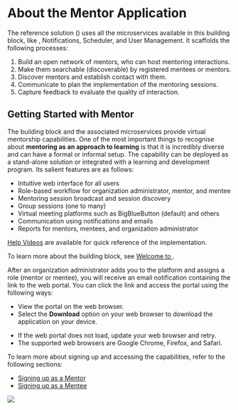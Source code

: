 
# About the Mentor Application

The reference solution (<PartialExample mentored />) uses all the microservices available in this building block, like <PartialExample mentored />, Notifications, Scheduler, and User Management. It scaffolds the following processes:

1. Build an open network of mentors, who can host mentoring interactions.
2. Make them searchable (discoverable) by registered mentees or mentors.
3. Discover mentors and establish contact with them.
4. Communicate to plan the implementation of the mentoring sessions.
5. Capture feedback to evaluate the quality of interaction. 

## Getting Started with Mentor

The <PartialExample mentored /> building block and the associated microservices provide virtual mentorship capabilities. One of the most important things to recognise about **mentoring as an approach to learning** is that it is incredibly diverse and can have a formal or informal setup. The <PartialExample mentored /> capability can be deployed as a stand-alone solution or integrated with a learning and development program. Its salient features are as follows:

* Intuitive web interface for all users 
* Role-based workflow for organization administrator, mentor, and mentee
* Mentoring session broadcast and session discovery 
* Group sessions (one to many)
* Virtual meeting platforms such as BigBlueButton (default) and others
* Communication using notifications and emails
* Reports for mentors, mentees, and organization administrator

<p>
  <Admonition type="info">
  <p><a href="view-helpvideos">Help Videos</a> are available for quick reference of the implementation.</p>
  <p>To learn more about the <PartialExample mentored /> building block, see <a href="intro">Welcome to <PartialExample mentored /></a>.</p>
  </Admonition>
</p>

After an organization administrator adds you to the platform and assigns a role (mentor or mentee), you will receive an email notification containing the link to the web portal. You can click the link and access the portal using the following ways:

* View the portal on the web browser.
* Select the <b>Download</b> option on your web browser to download the application on your device.

<p>
  <Admonition type="note">
  <ul>
  <li>If the web portal does not load, update your web browser and retry.</li>
  <li>The supported web browsers are Google Chrome, Firefox, and Safari.</li>
  </ul>
  </Admonition>
</p>
<p>To learn more about signing up and accessing the <PartialExample mentored /> capabilities, refer to the following sections:</p>

* <a href="signing-up-as-a-mentor">Signing up as a Mentor</a>
* <a href="signing-up-as-a-mentee">Signing up as a Mentee</a>

<p>
  <img src={portalWelcome} />
</p>